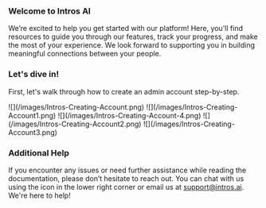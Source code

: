 ### **Welcome to Intros AI**

We’re excited to help you get started with our platform! Here, you'll find resources to guide you through our features, track your progress, and make the most of your experience. We look forward to supporting you in building meaningful connections between your people.


### **Let's dive in!**

First, let's walk through how to create an admin account step-by-step. 

<Steps>
  <Step title="Sign In and Sign Up at https://www.intros.club/dashboard">
    ![](/images/Intros-Creating-Account.png)
  </Step>
  <Step title="Enter Your Name">
    ![](/images/Intros-Creating-Account1.png)
  </Step>
  <Step title="Enter Your Community Website">
    ![](/images/Intros-Creating-Account-4.png)
  </Step>
  <Step title="Upload your Logo and Input your Club Name">
    ![](/images/Intros-Creating-Account2.png)
  </Step>
  <Step title="You've Created your Account!">
    ![](/images/Intros-Creating-Account3.png)
  </Step>
</Steps>


### **Additional Help**

If you encounter any issues or need further assistance while reading the documentation, please don’t hesitate to reach out. You can chat with us using the icon in the lower right corner or email us at support@intros.ai. We're here to help!